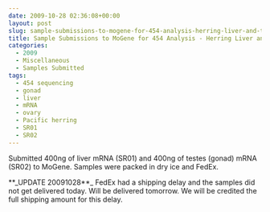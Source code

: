 ```yaml
---
date: 2009-10-28 02:36:08+00:00
layout: post
slug: sample-submissions-to-mogene-for-454-analysis-herring-liver-and-testes-mrna
title: Sample Submissions to MoGene for 454 Analysis - Herring Liver and Testes mRNA
categories:
  - 2009
  - Miscellaneous
  - Samples Submitted
tags:
  - 454 sequencing
  - gonad
  - liver
  - mRNA
  - ovary
  - Pacific herring
  - SR01
  - SR02
---
```


Submitted 400ng of liver mRNA (SR01) and 400ng of testes (gonad) mRNA (SR02) to MoGene. Samples were packed in dry ice and FedEx.

**_UPDATE 20091028**_ FedEx had a shipping delay and the samples did not get delivered today. Will be delivered tomorrow. We will be credited the full shipping amount for this delay.
